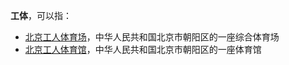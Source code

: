 '''工体'''，可以指：

* [[北京工人体育场|北京工人体育场]]，中华人民共和国北京市朝阳区的一座综合体育场
* [[北京工人体育馆|北京工人体育馆]]，中华人民共和国北京市朝阳区的一座体育馆

{{disambig|cat=二字消歧义}}